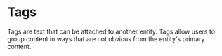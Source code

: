 # Tags

Tags are text that can be attached to another entity. Tags allow users to group content in ways that
are not obvious from the entity's primary content.
